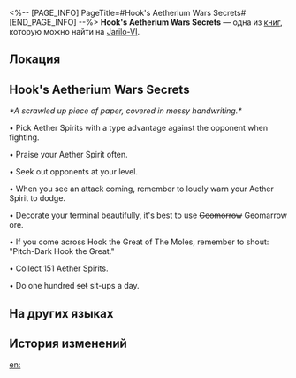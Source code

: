 <%-- [PAGE_INFO]
PageTitle=#Hook's Aetherium Wars Secrets#
[END_PAGE_INFO] --%>
{{Дополнить}}
{{Книга Инфобокс
|id           = 256
|partIds      = 190505
|Название     = 
|Изображение  = Иконка Книга.png
|Мир          = Jarilo-VI
|Томов        = 1
|Автор        = <!--нужно добавить-->
|Описание     = The gaming experience of a mysterious master gamer. It is said that as long as you comprehend it, anyone can reach the peak of champions.
|Том1         = {{tx}}
|Источник1    = {{tx|Отсутствует источник}}
|Персонажи    = 
|Фракции      = 
}}
'''Hook's Aetherium Wars Secrets''' — одна из [[Книги|книг]], которую можно найти на [[Jarilo-VI]].

==Локация==
{{Отметка карты|<!--название карты-->|<!--id отметки-->}}

==Hook's Aetherium Wars Secrets==
''*A scrawled up piece of paper, covered in messy handwriting.*''

{{Размер|+2|This is an Aetherium Wars Secret <s>Guild</s> Guide left by Pitch-Dark Hook the Great. Just follow what is written, and one day you will become a master of Aetherium Wars!}}


• Pick Aether Spirits with a type advantage against the opponent when fighting.

• Praise your Aether Spirit often.

• Seek out opponents at your level.

• When you see an attack coming, remember to loudly warn your Aether Spirit to dodge.

• Decorate your terminal beautifully, it's best to use <s>Geomorrow</s> Geomarrow ore.

• If you come across Hook the Great of The Moles, remember to shout: "Pitch-Dark Hook the Great."

• Collect 151 Aether Spirits.

• Do one hundred <s>set</s> sit-ups a day.


{{Размер|+2|If none of this works, just recite the name "Pitch-Dark Hook the Great" ten times and offer up one pack of snow-white popping candy every <s>Wednos Wednas Wedes</s> Wednesday to The Moles.}}

==На других языках==
{{На других языках
|en   = Hook's Aetherium Wars Secrets
|zhs  = 虎克的以太战线大秘籍
|zht  = 虎克的《乙太戰線》大秘籍
|ja   = フックのエーテル戦線必勝の書
|ko   = 후크의 에테르 배틀 대비전
|es   = Secretos de Guerras Etéreas de Hook
|fr   = Trucs et astuces de Hook pour jouer aux Guerres de l'étherium
|ru   = Секреты «Эфирных войн» от Хук
|th   = เคล็ดลับแนวรบ Aetherium ของ Hook
|vi   = Bí Kíp Cuộc Chiến Aetherium Của Hook
|de   = Hooks Guide zu Ätheriumkrieg
|id   = Rahasia Perang Aetherium dari Hook
|pt   = Segredos das Guerras de Aetherium da Hook
}}

==История изменений==
{{История изменений|3.5}}

[[en:]]